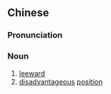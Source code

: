 ==Chinese==
{{zh-forms|s=下风}}

===Pronunciation===
{{zh-pron
|m=xiàfēng
|c=haa6 fung1
|mn=qz:hǎ-hong/tw,xm:hā-hong/zz:hēe-hong
|cat=n
}}

===Noun===
{{zh-noun}}

# [[leeward]]
# [[disadvantageous]] [[position]]